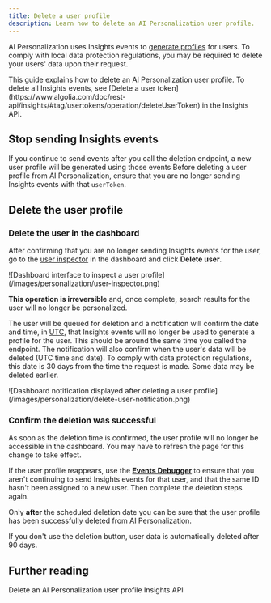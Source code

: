 ```yaml
---
title: Delete a user profile
description: Learn how to delete an AI Personalization user profile.
---
```



<Beta />

AI Personalization uses Insights events to [generate profiles](/guides/personalization/ai-personalization/how-does-ai-personalization-work) for users.
To comply with local data protection regulations, you may be required to delete your users' data upon their request.

<Note>
    This guide explains how to delete an AI Personalization user profile.
    To delete all Insights events, see [Delete a user token](https://www.algolia.com/doc/rest-api/insights/#tag/usertokens/operation/deleteUserToken) in the Insights API.
</Note>

## Stop sending Insights events

If you continue to send events after you call the deletion endpoint, a new user profile will be generated using those events
 Before deleting a user profile from AI Personalization, ensure that you are no longer sending Insights events with that `userToken`.

## Delete the user profile

### Delete the user in the dashboard

After confirming that you are no longer sending Insights events for the user, go to the [user inspector](https://dashboard.algolia.com/ai-personalization/user) in the dashboard and click **Delete user**.

<Frame caption="Dashboard interface to inspect a user profile">
  ![Dashboard interface to inspect a user profile](/images/personalization/user-inspector.png)
</Frame>

**This operation is irreversible** and, once complete, search results for the user will no longer be personalized.

The user will be queued for deletion and a notification will confirm the date and time, in [UTC](https://en.wikipedia.org/wiki/Coordinated_Universal_Time), that Insights events will no longer be used to generate a profile for the user.
This should be around the same time you called the endpoint.
The notification will also confirm when the user's data will be deleted (UTC time and date).
To comply with data protection regulations, this date is 30 days from the time the request is made.
Some data may be deleted earlier.

<Frame caption="Dashboard notification displayed after deleting a user profilee">
  ![Dashboard notification displayed after deleting a user profile](/images/personalization/delete-user-notification.png)
</Frame>

### Confirm the deletion was successful

As soon as the deletion time is confirmed, the user profile will no longer be accessible in the dashboard.
You may have to refresh the page for this change to take effect.

If the user profile reappears, use the [**Events Debugger**](https://dashboard.algolia.com/events/debugger) to ensure that you aren't continuing to send Insights events for that user, and that the same ID hasn't been assigned to a new user.
Then complete the deletion steps again.

Only **after** the scheduled deletion date you can be sure that the user profile has been successfully deleted from AI Personalization.

<Note>
    If you don't use the deletion button, user data is automatically deleted after 90 days.
</Note>

## Further reading

<CardGroup cols={2}>
  <Card title="REST API" icon="gear" href="https://www.algolia.com/doc/rest-api/ai-personalization/#tag/users/operation/deleteUser" horizontal="true">
    Delete an AI Personalization user profile
  </Card>
  <Card title="REST API" icon="gear" href="https://www.algolia.com/doc/rest-api/insights/" horizontal="true">
    Insights API
  </Card>
</CardGroup>
